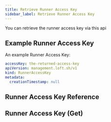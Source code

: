 ```yaml
---
title: Retrieve Runner Access Key
sidebar_label: Retrieve Runner Access Key
---
```



You can retrieve the runner access key via this api

## Example Runner Access Key

An example Runner Access Key:

```yaml
accessKey: the-returned-access-key
apiVersion: management.loft.sh/v1
kind: RunnerAccessKey
metadata:
  creationTimestamp: null
```

## Runner Access Key Reference

<Reference />

## Runner Access Key (Get)

<SubResourceGet />
